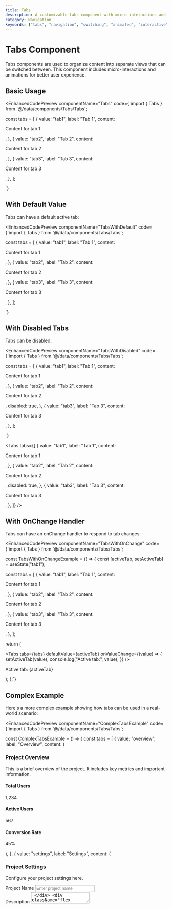 ```yaml
---
title: Tabs
description: A customizable tabs component with micro-interactions and various states
category: Navigation
keywords: ["tabs", "navigation", "switching", "animated", "interactive"]
---
```



 

<ComponentPreview>
  <TabsExample/>
</ComponentPreview>


<div className="flex justify-end mb-6">
  <ThemeSwitcher />
</div>

# Tabs Component

Tabs components are used to organize content into separate views that can be switched between. This component includes micro-interactions and animations for better user experience.

## Basic Usage

<EnhancedCodePreview
  componentName="Tabs"
  code={`import { Tabs } from '@/data/components/Tabs/Tabs';

const tabs = [
  {
    value: "tab1",
    label: "Tab 1",
    content: <p>Content for tab 1</p>,
  },
  {
    value: "tab2",
    label: "Tab 2",
    content: <p>Content for tab 2</p>,
  },
  {
    value: "tab3",
    label: "Tab 3",
    content: <p>Content for tab 3</p>,
  },
];

<Tabs tabs={tabs} />`}
>
  <Tabs tabs={tabs} />
</EnhancedCodePreview>

## With Default Value

Tabs can have a default active tab:

<EnhancedCodePreview
  componentName="TabsWithDefault"
  code={`import { Tabs } from '@/data/components/Tabs/Tabs';

const tabs = [
  {
    value: "tab1",
    label: "Tab 1",
    content: <p>Content for tab 1</p>,
  },
  {
    value: "tab2",
    label: "Tab 2",
    content: <p>Content for tab 2</p>,
  },
  {
    value: "tab3",
    label: "Tab 3",
    content: <p>Content for tab 3</p>,
  },
];

<TabsExample defaultValue="tab2" />`}
>
  <TabsExample defaultValue="tab2" />
</EnhancedCodePreview>

## With Disabled Tabs

Tabs can be disabled:

<EnhancedCodePreview
  componentName="TabsWithDisabled"
  code={`import { Tabs } from '@/data/components/Tabs/Tabs';

const tabs = [
  {
    value: "tab1",
    label: "Tab 1",
    content: <p>Content for tab 1</p>,
  },
  {
    value: "tab2",
    label: "Tab 2",
    content: <p>Content for tab 2</p>,
    disabled: true,
  },
  {
    value: "tab3",
    label: "Tab 3",
    content: <p>Content for tab 3</p>,
  },
];

<Tabs tabs={tabs} />`}
>
  <Tabs
    tabs={[
      {
        value: "tab1",
        label: "Tab 1",
        content: <p>Content for tab 1</p>,
      },
      {
        value: "tab2",
        label: "Tab 2",
        content: <p>Content for tab 2</p>,
        disabled: true,
      },
      {
        value: "tab3",
        label: "Tab 3",
        content: <p>Content for tab 3</p>,
      },
    ]}
  />
</EnhancedCodePreview>

## With OnChange Handler

Tabs can have an onChange handler to respond to tab changes:

<EnhancedCodePreview
  componentName="TabsWithOnChange"
  code={`import { Tabs } from '@/data/components/Tabs/Tabs';

const TabsWithOnChangeExample = () => {
  const [activeTab, setActiveTab] = useState("tab1");
  
  const tabs = [
    {
      value: "tab1",
      label: "Tab 1",
      content: <p>Content for tab 1</p>,
    },
    {
      value: "tab2",
      label: "Tab 2",
      content: <p>Content for tab 2</p>,
    },
    {
      value: "tab3",
      label: "Tab 3",
      content: <p>Content for tab 3</p>,
    },
  ];

  return (
    <div className="space-y-4">
      <Tabs
        tabs={tabs}
        defaultValue={activeTab}
        onValueChange={(value) => {
          setActiveTab(value);
          console.log("Active tab:", value);
        }}
      />
      <p className="text-sm text-muted-foreground">
        Active tab: {activeTab}
      </p>
    </div>
  );
};`}
>
  <TabsWithOnChangeExample />
</EnhancedCodePreview>

## Complex Example

Here's a more complex example showing how tabs can be used in a real-world scenario:

<EnhancedCodePreview
  componentName="ComplexTabsExample"
  code={`import { Tabs } from '@/data/components/Tabs/Tabs';

const ComplexTabsExample = () => {
  const tabs = [
    {
      value: "overview",
      label: "Overview",
      content: (
        <div className="space-y-4">
          <Card>
            <div className="p-6">
              <h3 className="text-lg font-semibold">Project Overview</h3>
              <p className="mt-2 text-muted-foreground">
                This is a brief overview of the project. It includes key metrics
                and important information.
              </p>
            </div>
          </Card>
          <div className="grid grid-cols-1 md:grid-cols-3 gap-4">
            <Card>
              <div className="p-6">
                <h4 className="text-sm font-medium">Total Users</h4>
                <p className="mt-2 text-2xl font-bold">1,234</p>
              </div>
            </Card>
            <Card>
              <div className="p-6">
                <h4 className="text-sm font-medium">Active Users</h4>
                <p className="mt-2 text-2xl font-bold">567</p>
              </div>
            </Card>
            <Card>
              <div className="p-6">
                <h4 className="text-sm font-medium">Conversion Rate</h4>
                <p className="mt-2 text-2xl font-bold">45%</p>
              </div>
            </Card>
          </div>
        </div>
      ),
    },
    {
      value: "settings",
      label: "Settings",
      content: (
        <div className="space-y-4">
          <Card>
            <div className="p-6">
              <h3 className="text-lg font-semibold">Project Settings</h3>
              <p className="mt-2 text-muted-foreground">
                Configure your project settings here.
              </p>
              <div className="mt-4 space-y-4">
                <div className="space-y-2">
                  <label className="text-sm font-medium">Project Name</label>
                  <input
                    type="text"
                    className="w-full rounded-md border border-input bg-background px-3 py-2 text-sm"
                    placeholder="Enter project name"
                  />
                </div>
                <div className="space-y-2">
                  <label className="text-sm font-medium">Description</label>
                  <textarea
                    className="w-full rounded-md border border-input bg-background px-3 py-2 text-sm"
                    placeholder="Enter project description"
                    rows={3}
                  />
                </div>
                <div className="flex justify-end">
                  <Button>Save Changes</Button>
                </div>
              </div>
            </div>
          </Card>
        </div>
      ),
    },
    {
      value: "team",
      label: "Team",
      content: (
        <div className="space-y-4">
          <Card>
            <div className="p-6">
              <div className="flex items-center justify-between">
                <h3 className="text-lg font-semibold">Team Members</h3>
                <Button>Add Member</Button>
              </div>
              <div className="mt-4 space-y-4">
                {[1, 2, 3].map((i) => (
                  <div
                    key={i}
                    className="flex items-center justify-between rounded-lg border p-4"
                  >
                    <div className="flex items-center gap-3">
                      <div className="h-10 w-10 rounded-full bg-muted" />
                      <div>
                        <p className="font-medium">Team Member {i}</p>
                        <p className="text-sm text-muted-foreground">
                          team.member{i}@example.com
                        </p>
                      </div>
                    </div>
                    <Button variant="outline">Remove</Button>
                  </div>
                ))}
              </div>
            </div>
          </Card>
        </div>
      ),
    },
  ];

  return <Tabs tabs={tabs} />;
};`}
>
  <ComplexTabsExample />
</EnhancedCodePreview> 
